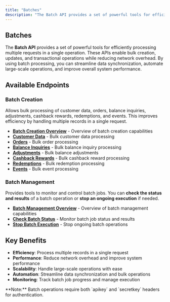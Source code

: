 ```yaml
---
title: "Batches"
description: "The Batch API provides a set of powerful tools for efficiently processing multiple requests in a single operation."
---
```


## Batches

The **Batch API** provides a set of powerful tools for efficiently processing multiple requests in a single operation. These APIs enable bulk creation, updates, and transactional operations while reducing network overhead. By using batch processing, you can streamline data synchronization, automate large-scale operations, and improve overall system performance.

## Available Endpoints

### Batch Creation
Allows bulk processing of customer data, orders, balance inquiries, adjustments, cashback rewards, redemptions, and events. This improves efficiency by handling multiple records in a single request.

- **[Batch Creation Overview](/api-reference/batches/batch-creation/index)** - Overview of batch creation capabilities
- **[Customer Data](/api-reference/batches/batch-creation/customer-data)** - Bulk customer data processing
- **[Orders](/api-reference/batches/batch-creation/orders)** - Bulk order processing
- **[Balance Inquiries](/api-reference/batches/batch-creation/balance-inquiries)** - Bulk balance inquiry processing
- **[Adjustments](/api-reference/batches/batch-creation/adjustments)** - Bulk balance adjustments
- **[Cashback Rewards](/api-reference/batches/batch-creation/cashback-rewards)** - Bulk cashback reward processing
- **[Redemptions](/api-reference/batches/batch-creation/redemptions)** - Bulk redemption processing
- **[Events](/api-reference/batches/batch-creation/events)** - Bulk event processing

### Batch Management
Provides tools to monitor and control batch jobs. You can **check the status and results** of a batch operation or **stop an ongoing execution** if needed.

- **[Batch Management Overview](/api-reference/batches/batch-management/index)** - Overview of batch management capabilities
- **[Check Batch Status](/api-reference/batches/batch-management/check-status)** - Monitor batch job status and results
- **[Stop Batch Execution](/api-reference/batches/batch-management/stop-execution)** - Stop ongoing batch operations

## Key Benefits

- **Efficiency**: Process multiple records in a single request
- **Performance**: Reduce network overhead and improve system performance
- **Scalability**: Handle large-scale operations with ease
- **Automation**: Streamline data synchronization and bulk operations
- **Monitoring**: Track batch job progress and manage execution

<Info>
**Note:** Batch operations require both `apikey` and `secretkey` headers for authentication.
</Info>
